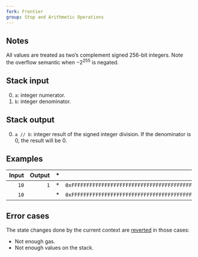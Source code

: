 ```yaml
---
fork: Frontier
group: Stop and Arithmetic Operations
---
```


## Notes

All values are treated as two’s complement signed 256-bit integers. Note the overflow semantic when −2<sup>255</sup> is negated.

## Stack input

0. `a`: integer numerator.
1. `b`: integer denominator.

## Stack output

0. `a // b`: integer result of the signed integer division. If the denominator is 0, the result will be 0.

## Examples

| Input | Output | * | Input | Output |
|------:|-------:|-|------:|-------:|
| `10` | `1` | * | `0xFFFFFFFFFFFFFFFFFFFFFFFFFFFFFFFFFFFFFFFFFFFFFFFFFFFFFFFFFFFFFFFF` | `2` |
| `10` | | * | `0xFFFFFFFFFFFFFFFFFFFFFFFFFFFFFFFFFFFFFFFFFFFFFFFFFFFFFFFFFFFFFFFE` | |

## Error cases

The state changes done by the current context are [reverted](#FD) in those cases:
- Not enough gas.
- Not enough values on the stack.
